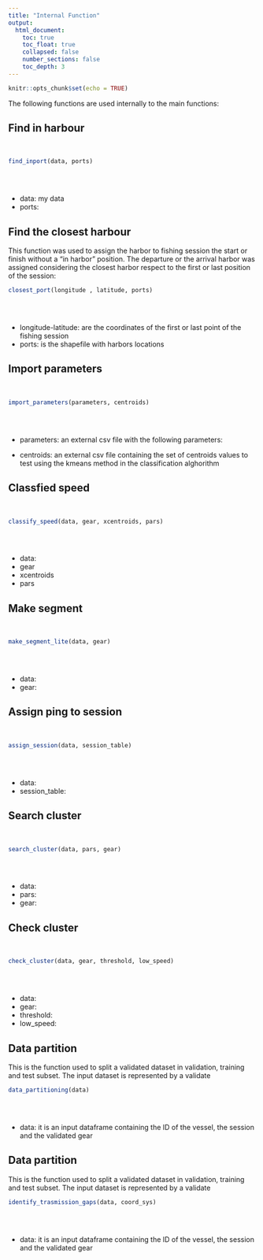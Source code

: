 ```yaml
---
title: "Internal Function"
output:
  html_document:
    toc: true
    toc_float: true
    collapsed: false
    number_sections: false
    toc_depth: 3
---
```


```r
knitr::opts_chunk$set(echo = TRUE)
```

The following functions are used internally to the main functions:

## Find in harbour
<br>

```r
find_inport(data, ports)
```

```r
```
<br>

* data: my data
* ports:

## Find the closest harbour
This function was used to assign the harbor to fishing session the start or finish without a "in harbor" position. The departure or the arrival harbor was assigned considering the closest harbor respect to the first or last position of the session:
<br>

```r
closest_port(longitude , latitude, ports)
```

```r
```
<br>

* longitude-latitude: are the coordinates of the first or last point of the fishing session
* ports: is the shapefile with harbors locations

## Import parameters
<br>

```r
import_parameters(parameters, centroids)
```

```r
```
<br>

* parameters: an external csv file with the following parameters:
  

* centroids: an external csv file containing the set of centroids values to test using the kmeans method in the classification alghorithm

## Classfied speed
<br>

```r
classify_speed(data, gear, xcentroids, pars)
```

```r
```
<br>

* data:
* gear
* xcentroids
* pars

## Make segment
<br>

```r
make_segment_lite(data, gear)
```

```r
```
<br>

* data:
* gear:

## Assign ping to session
<br>

```r
assign_session(data, session_table)
```

```r
```
<br>

* data:
* session_table:


## Search cluster
<br>

```r
search_cluster(data, pars, gear)
```

```r
```
<br>

* data:
* pars:
* gear:

## Check cluster
<br>

```r
check_cluster(data, gear, threshold, low_speed)
```

```r
```
<br>

* data: 
* gear:
* threshold:
* low_speed:


## Data partition
This is the function used to split a validated dataset in validation, training and test subset. The input dataset is represented by a validate 
<br>

```r
data_partitioning(data)
```

```r
```
<br>

* data: it is an input dataframe containing the ID of the vessel, the session and the validated gear


## Data partition
This is the function used to split a validated dataset in validation, training and test subset. The input dataset is represented by a validate 
<br>

```r
identify_trasmission_gaps(data, coord_sys)
```

```r
```
<br>

* data: it is an input dataframe containing the ID of the vessel, the session and the validated gear